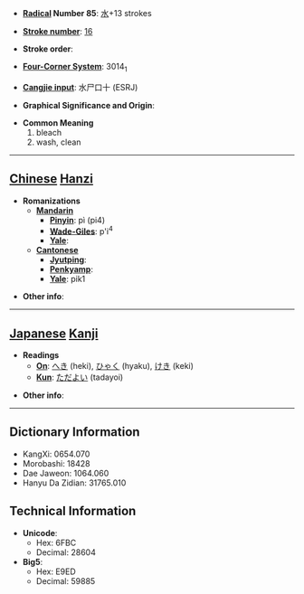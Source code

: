 * '''[[Wiktionary:Chinese radical index| Radical]] Number 85''': [[Wiktionary:Chinese radical index 水|水]]+13 strokes

* '''[[Wiktionary:Chinese total strokes index|Stroke number]]''': [[Wiktionary:Chinese total strokes index 16|16]]

* '''Stroke order''': 

* '''[[Wiktionary:Chinese four corner index|Four-Corner System]]''': 3014<sub>1</sub>

* '''[[Wiktionary:Chinese Cangjie index|Cangjie input]]''': 水尸口十 (ESRJ)

* '''Graphical Significance and Origin''': 

* '''Common Meaning'''
*#bleach
*# wash, clean


----

== [[Chinese]] [[Hanzi]] ==

* '''Romanizations'''
** '''[[Mandarin]]'''
*** '''[[Pinyin]]''': pì (pi4)
*** '''[[Wade-Giles]]''': p'i<sup>4</sup>
*** '''[[Yale]]''': 
** '''[[Cantonese]]'''
*** '''[[Jyutping]]''':
*** '''[[Penkyamp]]''': 
*** '''[[Yale]]''': pik1

* '''Other info''': 

----

== [[Japanese]] [[Kanji]] ==

* '''Readings'''
** '''[[On]]''': [[へき]] (heki), [[ひゃく]] (hyaku), [[けき]] (keki)
** '''[[Kun]]''': [[ただよい]] (tadayoi)

* '''Other info''':  

----

== Dictionary Information ==

* KangXi: 0654.070
* Morobashi: 18428
* Dae Jaweon: 1064.060
* Hanyu Da Zidian: 31765.010

== Technical Information ==

* '''Unicode''':
** Hex: 6FBC
** Decimal: 28604
* '''Big5''':
** Hex: E9ED
** Decimal: 59885